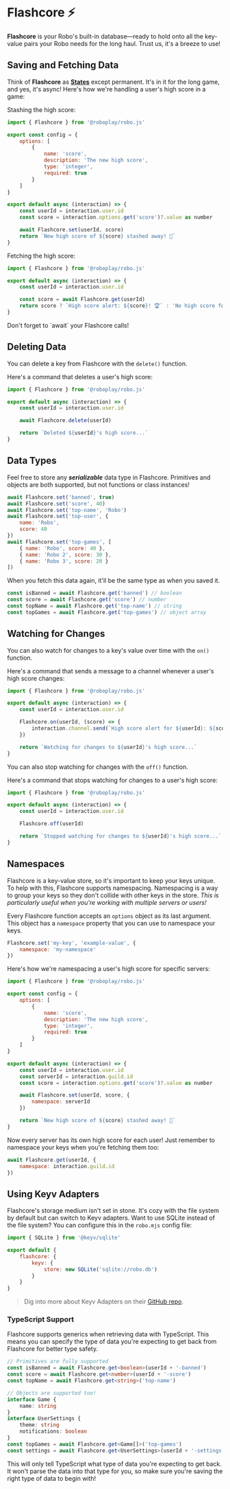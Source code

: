 
# Flashcore ⚡

**Flashcore** is your Robo's built-in database—ready to hold onto all the key-value pairs your Robo needs for the long haul. Trust us, it's a breeze to use!

## Saving and Fetching Data

Think of **Flashcore** as **[States](/docs/basics/states)** except permanent. It's in it for the long game, and yes, it's async! Here's how we're handling a user's high score in a game:

Stashing the high score:

```js showLineNumbers filename="/src/commands/update-score.js" {18}
import { Flashcore } from '@roboplay/robo.js'

export const config = {
	options: [
		{
			name: 'score',
			description: 'The new high score',
			type: 'integer',
			required: true
		}
	]
}

export default async (interaction) => {
	const userId = interaction.user.id
	const score = interaction.options.get('score')?.value as number

	await Flashcore.set(userId, score)
	return `New high score of ${score} stashed away! 🎉`
}
```

Fetching the high score:

```js showLineNumbers filename="/src/commands/get-score.js" {6}
import { Flashcore } from '@roboplay/robo.js'

export default async (interaction) => {
	const userId = interaction.user.id

	const score = await Flashcore.get(userId)
	return score ? `High score alert: ${score}! 🏆` : 'No high score found. Game time! 🎮'
}
```

<Callout type="warning">
Don't forget to `await` your Flashcore calls!

</Callout>

## Deleting Data

You can delete a key from Flashcore with the `delete()` function.

Here's a command that deletes a user's high score:

```js showLineNumbers filename="/src/commands/delete-score.js" {6}
import { Flashcore } from '@roboplay/robo.js'

export default async (interaction) => {
	const userId = interaction.user.id

	await Flashcore.delete(userId)

	return `Deleted ${userId}'s high score...`
}
```

## Data Types

Feel free to store any **_serializable_** data type in Flashcore. Primitives and objects are both supported, but not functions or class instances!

```js showLineNumbers /Flashcore/
await Flashcore.set('banned', true)
await Flashcore.set('score', 40)
await Flashcore.set('top-name', 'Robo')
await Flashcore.set('top-user', {
	name: 'Robo',
	score: 40
})
await Flashcore.set('top-games', [
	{ name: 'Robo', score: 40 },
	{ name: 'Robo 2', score: 30 },
	{ name: 'Robo 3', score: 20 }
])
```

When you fetch this data again, it'll be the same type as when you saved it.

```js showLineNumbers /Flashcore/
const isBanned = await Flashcore.get('banned') // boolean
const score = await Flashcore.get('score') // number
const topName = await Flashcore.get('top-name') // string
const topGames = await Flashcore.get('top-games') // object array
```

## Watching for Changes

You can also watch for changes to a key's value over time with the `on()` function.

Here's a command that sends a message to a channel whenever a user's high score changes:

```js showLineNumbers filename="/src/commmands/watch-score.js" {6-8}
import { Flashcore } from '@roboplay/robo.js'

export default async (interaction) => {
	const userId = interaction.user.id

	Flashcore.on(userId, (score) => {
		interaction.channel.send(`High score alert for ${userId}: ${score}! 🏆`)
	})

	return `Watching for changes to ${userId}'s high score...`
}
```

You can also stop watching for changes with the `off()` function.

Here's a command that stops watching for changes to a user's high score:

```js showLineNumbers filename="/src/commands/stop-watching-score..js" {6}
import { Flashcore } from '@roboplay/robo.js'

export default async (interaction) => {
	const userId = interaction.user.id

	Flashcore.off(userId)

	return `Stopped watching for changes to ${userId}'s high score...`
}
```

## Namespaces

Flashcore is a key-value store, so it's important to keep your keys unique. To help with this, Flashcore supports namespacing. Namespacing is a way to group your keys so they don't collide with other keys in the store. _This is particularly useful when you're working with multiple servers or users!_

Every Flashcore function accepts an `options` object as its last argument. This object has a `namespace` property that you can use to namespace your keys.

```js showLineNumbers  /Flashcore/ /namespace/
Flashcore.set('my-key', 'example-value', {
	namespace: 'my-namespace'
})
```

Here's how we're namespacing a user's high score for specific servers:

```js showLineNumbers filename="/src/commands/update-score.js" {19-21}
import { Flashcore } from '@roboplay/robo.js'

export const config = {
	options: [
		{
			name: 'score',
			description: 'The new high score',
			type: 'integer',
			required: true
		}
	]
}

export default async (interaction) => {
	const userId = interaction.user.id
	const serverId = interaction.guild.id
	const score = interaction.options.get('score')?.value as number

	await Flashcore.set(userId, score, {
		namespace: serverId
	})

	return `New high score of ${score} stashed away! 🎉`
}
```

Now every server has its own high score for each user! Just remember to namespace your keys when you're fetching them too:

```js showLineNumbers /Flashcore/ /namespace/
await Flashcore.get(userId, {
	namespace: interaction.guild.id
})
```

## Using Keyv Adapters

Flashcore's storage medium isn't set in stone. It's cozy with the file system by default but can switch to Keyv adapters. Want to use SQLite instead of the file system? You can configure this in the `robo.mjs` config file:

```js showLineNumbers filename="/.config/robo.mjs" {5-7}
import { SQLite } from '@keyv/sqlite'

export default {
	flashcore: {
		keyv: {
			store: new SQLite('sqlite://robo.db')
		}
	}
}
```

> Dig into more about Keyv Adapters on their [GitHub repo](https://github.com/jaredwray/keyv/tree/main#storage-adapters).

### TypeScript Support

Flashcore supports generics when retrieving data with TypeScript. This means you can specify the type of data you're expecting to get back from Flashcore for better type safety.

```ts showLineNumbers /interface/ /boolean/ /number/ /string/ /Game[]/ /UserSettings/ /Flashcore/
// Primitives are fully supported
const isBanned = await Flashcore.get<boolean>(userId + '-banned')
const score = await Flashcore.get<number>(userId + '-score')
const topName = await Flashcore.get<string>('top-name')

// Objects are supported too!
interface Game {
	name: string
}
interface UserSettings {
	theme: string
	notifications: boolean
}
const topGames = await Flashcore.get<Game[]>('top-games')
const settings = await Flashcore.get<UserSettings>(userId + '-settings')
```

<Callout type="info">
	This will only tell TypeScript what type of data you're expecting to get back. It won't parse the data into that type
	for you, so make sure you're saving the right type of data to begin with!
</Callout>
